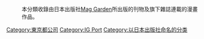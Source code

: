 {{catmore}}
:本分類收錄由日本出版社[[Mag_Garden|Mag Garden]]所出版的刊物及旗下雜誌連載的漫畫作品。

[[Category:東京都公司|Category:東京都公司]]
[[Category:IG_Port|Category:IG Port]]
[[Category:以日本出版社命名的分类|Category:以日本出版社命名的分类]]